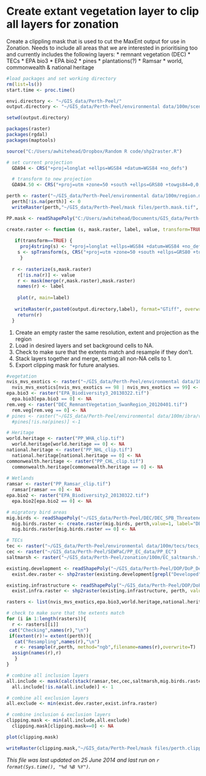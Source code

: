 Create extant vegetation layer to clip all layers for zonation
========================================================

Create a clippling mask that is used to cut the MaxEnt output for use in Zonation.  Needs to include all areas that we are interested in prioritising too and currently includes the following layers:
* remnant vegetation (DEC)
* TECs
* EPA bio3
* EPA bio2
* pines
* plantations(?)
* Ramsar
* world, commonwealth & national heritage


```r
#load packages and set working directory
rm(list=ls())
start.time <- proc.time()

envi.directory <- "~/GIS_data/Perth-Peel/"
output.directory <- "~/GIS_data/Perth-Peel/environmental data/100m/scenarios/"

setwd(output.directory)

packages(raster)
packages(rgdal)
packages(maptools)

source("C:/Users/awhitehead/Dropbox/Random R code/shp2raster.R")

# set current projection
  GDA94 <- CRS("+proj=longlat +ellps=WGS84 +datum=WGS84 +no_defs")

  # transform to new projection
  GDA94.50 <- CRS("+proj=utm +zone=50 +south +ellps=GRS80 +towgs84=0,0,0,0,0,0,0 +units=m +no_defs")

perth <- raster("~/GIS_data/Perth-Peel/environmental data/100m/region.mask.asc")
  perth[!is.na(perth)] <- 0
  writeRaster(perth,"~/GIS_data/Perth-Peel/mask files/perth.mask.tif", format="GTiff", overwrite=T)

PP.mask <- readShapePoly("C:/Users/awhitehead/Documents/GIS_data/Perth-Peel/DOP/DoP_StrategicAssessmentStudyBoundary_Extended_20121004_GDA94.shp")

create.raster <- function (s, mask.raster, label, value, transform=TRUE) {
    
   if(transform==TRUE) {
     proj4string(s) <- "+proj=longlat +ellps=WGS84 +datum=WGS84 +no_defs"
    s <- spTransform(s, CRS("+proj=utm +zone=50 +south +ellps=GRS80 +towgs84=0,0,0,0,0,0,0 +units=m +no_defs"))
     }
    
  r <- rasterize(s,mask.raster)
    r[!is.na(r)] <- value
    r <- mask(merge(r,mask.raster),mask.raster)
    names(r) <- label
    
    plot(r, main=label)
    
   writeRaster(r,paste0(output.directory,label), format="GTiff", overwrite=T)
    return(r)
  }

```

1.  Create an empty raster the same resolution, extent and projection as the region
2.  Load in desired layers and set background cells to NA.
3.  Check to make sure that the extents match and resample if they don't.
4.  Stack layers together and merge, setting all non-NA cells to 1.
5.  Export clipping mask for future analyses.

```r
#vegetation
nvis_mvs_exotics <- raster("~/GIS_data/Perth-Peel/environmental data/100m/ibra/vegetation/nvis_mvs_exotics.tif")
  nvis_mvs_exotics[nvis_mvs_exotics == 98 | nvis_mvs_exotics == 99] <- NA
epa.bio3 <- raster("EPA_Biodiversity3_20130322.tif")
  epa.bio3[epa.bio3 == 0] <- NA
rem.veg <- raster("DEC_RemnantVegetation_SwanRegion_20120401.tif")
  rem.veg[rem.veg == 0] <- NA
# pines <- raster("~/GIS_data/Perth-Peel/environmental data/100m/ibra/vegetation/pines.tif")
  #pines[!is.na(pines)] <-1

# Heritage
world.heritage <- raster("PP_WHA_clip.tif")
  world.heritage[world.heritage == 0] <- NA
national.heritage <- raster("PP_NHL_clip.tif")
  national.heritage[national.heritage == 0] <- NA
commonwealth.heritage <- raster("PP_CHL_clip.tif")
  commonwealth.heritage[commonwealth.heritage == 0] <- NA
  
# Wetlands
ramsar <- raster("PP_Ramsar_clip.tif")
  ramsar[ramsar == 0] <- NA
epa.bio2 <- raster("EPA_Biodiversity2_20130322.tif")
  epa.bio2[epa.bio2 == 0] <- NA

# migratory bird areas
mig.birds <- readShapePoly("~/GIS_data/Perth-Peel/DEC/DEC_SPB_ThreatenedandMigratoryBirds_20130308.shp")
  mig.birds.raster <- create.raster(mig.birds, perth,value=1, label="DEC_SPB_ThreatenedandMigratoryBirds_20130308", transform=T )
  mig.birds.raster[mig.birds.raster == 0] <- NA

# TECs
tec <- raster("~/GIS_data/Perth-Peel/environmental data/100m/tecs/tecs_100m")
cec <- raster("~/GIS_data/Perth-Peel/SEWPaC/PP_EC_data/PP_EC")
saltmarsh <- raster("~/GIS_data/Perth-Peel/zonation/100m/EC_saltmarsh.tif")


```

```r
existing.development <- readShapePoly("~/GIS_data/Perth-Peel/DOP/DoP_Development_Footprint_20140310.shp")
  exist.dev.raster <- shp2raster(existing.development[grepl("Developed",existing.development$DEVELOPED),], perth,value=0,bkg=1, label="DoP_Development_Footprint_20140310_developed", transform=F )

existing.infrastructure <- readShapePoly("~/GIS_data/Perth-Peel/DOP/DoP_Infrastructure_Existing_Footprint_20140321.shp",proj4string=CRS("+proj=tmerc +lat_0=0 +lon_0=117 +k=0.9996 +x_0=500000 +y_0=4000000 +ellps=GRS80 +towgs84=0,0,0,0,0,0,0 +units=m +no_defs"))
  exist.infra.raster <- shp2raster(existing.infrastructure, perth, value=0, bkg=1, label="DoP_Infrastructure_Existing_Footprint_20140321", transform=T, proj.to=GDA94.50)

```


```r
rasters <- list(nvis_mvs_exotics,epa.bio3,world.heritage,national.heritage,commonwealth.heritage,ramsar,epa.bio2,rem.veg,tec,cec,saltmarsh,mig.birds.raster, exist.infra.raster, exist.dev.raster)

# check to make sure that the extents match
for (i in 1:length(rasters)){
  r <- rasters[[i]]
 cat("Checking",names(r),"\n")
 if(extent(r)!= extent(perth)){
   cat("Resampling",names(r),"\n")
   r <- resample(r,perth, method="ngb",filename=names(r),overwrite=T)
  assign(names(r),r)
   }
}

# combine all inclusion layers
all.include <- mask(calc(stack(ramsar,tec,cec,saltmarsh,mig.birds.raster,epa.bio3,world.heritage,national.heritage,commonwealth.heritage,epa.bio2,rem.veg,nvis_mvs_exotics),max),perth)
  all.include[!is.na(all.include)] <- 1

# combine all exclusion layers
all.exclude <- min(exist.dev.raster,exist.infra.raster)

# combine inclusion & exclusion layers
clipping.mask <- min(all.include,all.exclude)
  clipping.mask[clipping.mask==0] <- NA

plot(clipping.mask)

writeRaster(clipping.mask,"~/GIS_data/Perth-Peel/mask files/perth.clipping.mask.tif", format="GTiff", overwrite=T)

```


*This file was last updated on 25 June 2014 and last run on `r format(Sys.time(), "%d %B %Y")`.*
